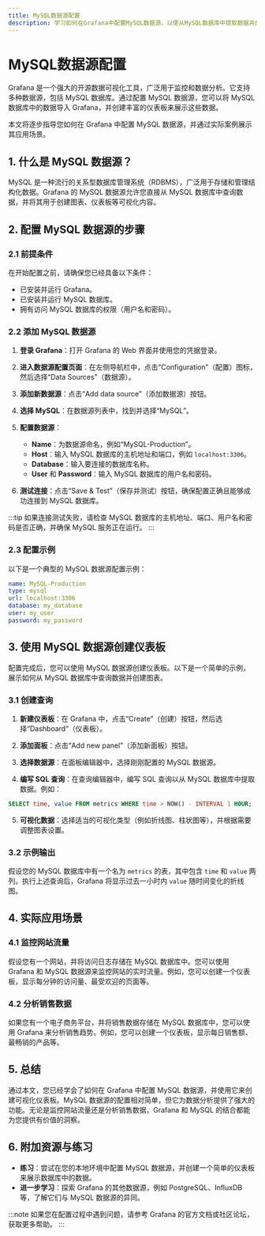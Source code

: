 ```yaml
---
title: MySQL数据源配置
description: 学习如何在Grafana中配置MySQL数据源，以便从MySQL数据库中提取数据并创建可视化仪表板。
---
```


# MySQL数据源配置

Grafana 是一个强大的开源数据可视化工具，广泛用于监控和数据分析。它支持多种数据源，包括 MySQL 数据库。通过配置 MySQL 数据源，您可以将 MySQL 数据库中的数据导入 Grafana，并创建丰富的仪表板来展示这些数据。

本文将逐步指导您如何在 Grafana 中配置 MySQL 数据源，并通过实际案例展示其应用场景。

## 1. 什么是 MySQL 数据源？

MySQL 是一种流行的关系型数据库管理系统（RDBMS），广泛用于存储和管理结构化数据。Grafana 的 MySQL 数据源允许您直接从 MySQL 数据库中查询数据，并将其用于创建图表、仪表板等可视化内容。

## 2. 配置 MySQL 数据源的步骤

### 2.1 前提条件

在开始配置之前，请确保您已经具备以下条件：

- 已安装并运行 Grafana。
- 已安装并运行 MySQL 数据库。
- 拥有访问 MySQL 数据库的权限（用户名和密码）。

### 2.2 添加 MySQL 数据源

1. **登录 Grafana**：打开 Grafana 的 Web 界面并使用您的凭据登录。

2. **进入数据源配置页面**：在左侧导航栏中，点击“Configuration”（配置）图标，然后选择“Data Sources”（数据源）。

3. **添加新数据源**：点击“Add data source”（添加数据源）按钮。

4. **选择 MySQL**：在数据源列表中，找到并选择“MySQL”。

5. **配置数据源**：
   - **Name**：为数据源命名，例如“MySQL-Production”。
   - **Host**：输入 MySQL 数据库的主机地址和端口，例如 `localhost:3306`。
   - **Database**：输入要连接的数据库名称。
   - **User** 和 **Password**：输入 MySQL 数据库的用户名和密码。

6. **测试连接**：点击“Save & Test”（保存并测试）按钮，确保配置正确且能够成功连接到 MySQL 数据库。

:::tip
如果连接测试失败，请检查 MySQL 数据库的主机地址、端口、用户名和密码是否正确，并确保 MySQL 服务正在运行。
:::

### 2.3 配置示例

以下是一个典型的 MySQL 数据源配置示例：

```yaml
name: MySQL-Production
type: mysql
url: localhost:3306
database: my_database
user: my_user
password: my_password
```

## 3. 使用 MySQL 数据源创建仪表板

配置完成后，您可以使用 MySQL 数据源创建仪表板。以下是一个简单的示例，展示如何从 MySQL 数据库中查询数据并创建图表。

### 3.1 创建查询

1. **新建仪表板**：在 Grafana 中，点击“Create”（创建）按钮，然后选择“Dashboard”（仪表板）。

2. **添加面板**：点击“Add new panel”（添加新面板）按钮。

3. **选择数据源**：在面板编辑器中，选择刚刚配置的 MySQL 数据源。

4. **编写 SQL 查询**：在查询编辑器中，编写 SQL 查询以从 MySQL 数据库中提取数据。例如：

```sql
SELECT time, value FROM metrics WHERE time > NOW() - INTERVAL 1 HOUR;
```

5. **可视化数据**：选择适当的可视化类型（例如折线图、柱状图等），并根据需要调整图表设置。

### 3.2 示例输出

假设您的 MySQL 数据库中有一个名为 `metrics` 的表，其中包含 `time` 和 `value` 两列。执行上述查询后，Grafana 将显示过去一小时内 `value` 随时间变化的折线图。

## 4. 实际应用场景

### 4.1 监控网站流量

假设您有一个网站，并将访问日志存储在 MySQL 数据库中。您可以使用 Grafana 和 MySQL 数据源来监控网站的实时流量。例如，您可以创建一个仪表板，显示每分钟的访问量、最受欢迎的页面等。

### 4.2 分析销售数据

如果您有一个电子商务平台，并将销售数据存储在 MySQL 数据库中，您可以使用 Grafana 来分析销售趋势。例如，您可以创建一个仪表板，显示每日销售额、最畅销的产品等。

## 5. 总结

通过本文，您已经学会了如何在 Grafana 中配置 MySQL 数据源，并使用它来创建可视化仪表板。MySQL 数据源的配置相对简单，但它为数据分析提供了强大的功能。无论是监控网站流量还是分析销售数据，Grafana 和 MySQL 的结合都能为您提供有价值的洞察。

## 6. 附加资源与练习

- **练习**：尝试在您的本地环境中配置 MySQL 数据源，并创建一个简单的仪表板来展示数据库中的数据。
- **进一步学习**：探索 Grafana 的其他数据源，例如 PostgreSQL、InfluxDB 等，了解它们与 MySQL 数据源的异同。

:::note
如果您在配置过程中遇到问题，请参考 Grafana 的官方文档或社区论坛，获取更多帮助。
:::